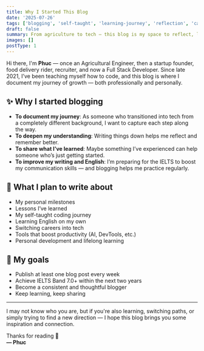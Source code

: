 ```yaml
---
title: Why I Started This Blog
date: '2025-07-26'
tags: ['blogging', 'self-taught', 'learning-journey', 'reflection', 'career-change']
draft: false
summary: From agriculture to tech — this blog is my space to reflect, learn, and share my journey of growth in work and life.
images: []
postType: 1
---
```


Hi there, I'm **Phuc** — once an Agricultural Engineer, then a startup founder, food delivery rider, recruiter, and now a Full Stack Developer. Since late 2021, I’ve been teaching myself how to code, and this blog is where I document my journey of growth — both professionally and personally.

## ✨ Why I started blogging

- **To document my journey**: As someone who transitioned into tech from a completely different background, I want to capture each step along the way.
- **To deepen my understanding**: Writing things down helps me reflect and remember better.
- **To share what I’ve learned**: Maybe something I’ve experienced can help someone who’s just getting started.
- **To improve my writing and English**: I’m preparing for the IELTS to boost my communication skills — and blogging helps me practice regularly.

## 📝 What I plan to write about

- My personal milestones
- Lessons I’ve learned
- My self-taught coding journey
- Learning English on my own
- Switching careers into tech
- Tools that boost productivity (AI, DevTools, etc.)
- Personal development and lifelong learning

## 🎯 My goals

- Publish at least one blog post every week
- Achieve IELTS Band 7.0+ within the next two years
- Become a consistent and thoughtful blogger
- Keep learning, keep sharing

---

I may not know who you are, but if you're also learning, switching paths, or simply trying to find a new direction — I hope this blog brings you some inspiration and connection.

Thanks for reading 🙌  
**— Phuc**
